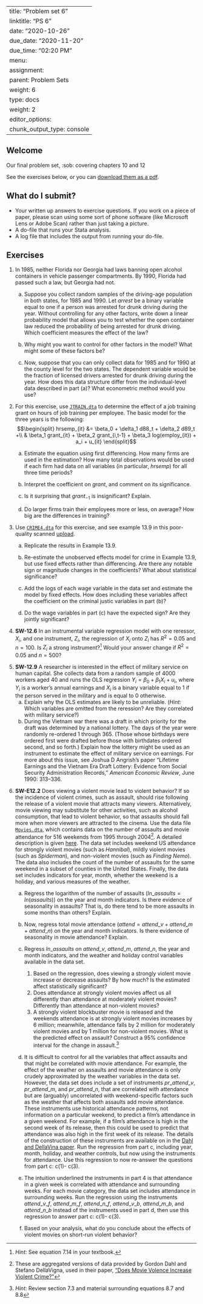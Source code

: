 
---
title: "Problem set 6"
linktitle: "PS 6"
date: "2020-10-26"
due_date: "2020-11-20"
due_time: "02:20 PM"
menu:
  assignment:
    parent: Problem Sets
    weight: 6
type: docs
weight: 2
editor_options: 
  chunk_output_type: console
---

## Welcome 

Our final problem set, :sob: covering chapters 10 and 12

See the exercises below, or you can [download them as a pdf](../06-ps.pdf). 

## What do I submit?

   -  Your written up answers to exercise questions. If you work on a piece of paper, please scan using some sort of phone software (like Microsoft Lens or Adobe Scan) rather than just taking a picture.
   -  A do-file that runs your Stata analysis.
  -   A log file that includes the output from running your do-file.


## Exercises



1.  In 1985, neither Florida nor Georgia had laws banning open alcohol
    containers in vehicle passenger compartments. By 1990, Florida had
    passed such a law, but Georgia had not.

    a.  Suppose you collect random samples of the driving-age population
        in both states, for 1985 and 1990. Let $arrest$ be a binary
        variable equal to one if a person was arrested for drunk driving
        during the year. Without controlling for any other factors,
        write down a linear probability model that allows you to test
        whether the open container law reduced the probability of being
        arrested for drunk driving. Which coefficient measures the
        effect of the law?

    a.  Why might you want to control for other factors in the model?
        What might some of these factors be?

    a.  Now, suppose that you can only collect data for 1985 and for
        1990 at the county level for the two states. The dependent
        variable would be the fraction of licensed drivers arrested for
        drunk driving during the year. How does this data structure
        differ from the individual-level data described in part (a)?
        What econometric method would you use?

2.  For this exercise, use [`JTRAIN.dta`](../materials/JTRAIN.dta) to determine the effect of a job
    training grant on hours of job training per employee. The basic
    model for the three years is the following: $$\begin{split} 
    hrsemp_{it} &= \beta_0 + \delta_1 d88_t + \delta_2 d89_t +\\
    &  \beta_1 grant_{it} + \beta_2 grant_{i,t-1} + \beta_3 log(employ_{it}) + a_i + u_{it}
    \end{split}$$

    a.  Estimate the equation using first differencing. How many firms
        are used in the estimation? How many total observations would be
        used if each firm had data on all variables (in particular,
        $hrsemp$) for all three time periods?

    a.  Interpret the coefficient on $grant$, and comment on its
        significance.

    a.  Is it surprising that $grant_{-1}$ is insignificant? Explain.

    a.  Do larger firms train their employees more or less, on average?
        How big are the differences in training?

3.  Use [`CRIME4.dta`](../materials/CRIME4.dta) for this exercise, and see example 13.9 in this poor-quality scanned [upload](../materials/example-13.9.pdf).
    
    a.  Replicate the results in Example 13.9.

    a.  Re-estimate the unobserved effects model for crime in Example
        13.9, but use fixed effects rather than differencing. Are there
        any notable sign or magnitude changes in the coefficients? What
        about statistical significance?

    a.  Add the logs of each wage variable in the data set and estimate
        the model by fixed effects. How does including these variables
        affect the coefficient on the criminal justic variables in part
        (b)?

    a.  Do the wage variables in part (c) have the expected sign? Are
        they jointly significant?
        
        
        <!-- Stock and Watson: 12.6, -->

4.  **SW-12.6** In an instrumental variable regression model with one reressor, $X_i$, and one instrument, $Z_i$, the regression of $X_i$ onto $Z_i$ has $R^2 = 0.05$ and $n = 100$. Is $Z_i$ a strong instrument?^[*Hint:* See equation 7.14 in your textbook.]  Would your answer change if $R^2 = 0.05$ and $n = 500$? 

<!-- 12.9, E12.2 (Skip part e)  -->

5. **SW-12.9** A researcher is interested in the effect of military service on human capital. She collects data from a random sample of 4000 workers aged 40 and runs the OLS regression $Y_i = \beta_0 + \beta_1X_i + u_i$, where $Y_i$ is a worker's annual earnings and $X_i$ is a binary variable equal to 1 if the person served in the military and is equal to 0 otherwise. 
    a. Explain why the OLS estimates are likely to be unreliable. (*Hint:* Which variables are omitted from the reression? Are they correlated with military service?)
    a. During the Vietnam war there was a draft in which priority for the draft was determined by a national lottery. The days of the year were randomly re-ordered 1 through 365. (Those whose birthdays were ordered first were drafted before those with birthdates ordered second, and so forth.) Explain how the lottery might be used as an instrument to estimate the effect of military service on earnings. For more about this issue, see Joshua D Angrish's paper "Lifetime Earnings and the Vietnam Era Draft Lottery: Evidence from Social Security Administration Records," *American Economic Review*, June 1990: 313–336.

<!-- E12.2 (Skip part e -->
6.  **SW-E12.2** Does viewing a violent movie lead to violent behavior? If so the incidence of violent crimes, such as assault, should rise following the release of a violent movie that attracts many viewers. Alternatively, movie viewing may substitute for other activities, such as alcohol consumption, that lead to violent behavior, so that assaults should fall more when more viewers are attracted to the cinema.  Use the data file [`Movies.dta`](../Movies.dta), which contains data on the number of assaults and movie attendance for 516 weekends from 1995 through 2004^[These are aggregated versions of data provided by Gordon Dahl and Stefano DellaVigna, used in their paper, ["Does Movie Volence Increase Violent Crime?"](https://eml.berkeley.edu//~sdellavi/wp/moviescrime08-08-01Forthc.pdf)]. A detailed description is given [here](../materials/movies_description.pdf). The data set includes weekend US attendance for strongly violent movies (such as *Hannibal*), mildly violent movies (such as *Spiderman*), and non-violent movies (such as *Finding Nemo*). The data also includes the count of the number of assaults for the same weekend in a subset of counties in the United States. Finally, the data set includes indicators for year, month, whether the weekend is a holiday, and various measures of the weather.

    a.  Regress the logarithm of the number of assaults ($ln\_assaults= ln(assaults)$) on the year and month indicators. Is there evidence of seasonality in assaults? That is, do there tend to be more assaults in some months than others? Explain.
  
    a.  Now, regress total movie attendance ($attend = attend\_v + attend\_m + attend\_n$) on the year and month indicators. Is there evidence of seasonality in movie attendance? Explain.
    
    a.  Regress $ln\_assaults$ on $attend\_v$, $attend\_m$, $attend\_n$, the year and month indicators, and the weather and holiday control variables available in the data set.
        1. Based on the regression, does viewing a strongly violent movie increase or decrease assaults? By how much? Is the estimated affect statistically significant?
        2. Does attendance at strongly violent movies affect us all differently than attendance at moderately violent movies? Differently than attendance at non-violent movies?
        3. A strongly violent blockbuster movie is released and the weekends attendance is at strongly violent movies increases by 6 million; meanwhile, attendance falls by 2 million for moderately violent movies and by 1 million for non-violent movies. What is the predicted effect on assault? Construct a 95% confidence interval for the change in assault.^[*Hint:* Review section 7.3 and material surrounding equations 8.7 and 8.8]
        
    a.  It is difficult to control for all the variables that affect assaults and that might be correlated with movie attendance. For example, the effect of the weather on assaults and movie attendance is only crudely approximated by the weather variables in the data set. However, the data set does include a set of instruments $pr\_attend\_v$, $pr\_attend\_m$, and $pr\_attend\_n$,  that are correlated with attendance but are (arguably) uncorrelated with weekend-specific factors such as the weather that affects both assaults add movie attendance. These instruments use historical attendance patterns, not information on a particular weekend, to predict a film's attendance in a given weekend. For example, if a film's attendance is high in the second week of its release, then this could be used to predict that attendance was also high in the first week of its release. The details of the construction of these instruments are available on in the [Dahl and DellaVina paper](https://eml.berkeley.edu//~sdellavi/wp/moviescrime08-08-01Forthc.pdf). Run the regression from part c, including year, month, holiday, and weather controls, but now using the instruments for attendance. Use this regression to now re-answer the questions from part c: c(1)- c(3).
 
    a.  The intuition underlined the instruments in part 4 is that attendance in a given week is correlated with attendance and surrounding weeks. For each movie category, the data set includes attendance in surrounding weeks. Run the regression using the instruments $attend\_v\_f$, $attend\_m\_f$, $attend\_n\_f$, $attend\_v\_b$, $attend\_m\_b$, and $attend\_n\_b$ instead of the instruments used in part d, then use this regression to answer part c: c(1)- c(3).
  
    a.  Based on your analysis, what do you conclude about the effects of violent movies on short-run violent behavior?



<!-- AAE12.1 (skip for now) -->
